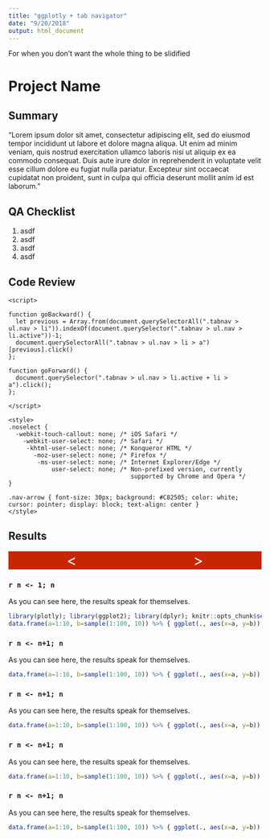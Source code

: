---
title: "ggplotly + tab navigator"
date: "9/20/2018"
output: html_document
---

<script>

function goBackward() {
  let previous = Array.from(document.querySelectorAll(".tabnav > ul.nav > li")).indexOf(document.querySelector(".tabnav > ul.nav > li.active"))-1;
  document.querySelectorAll(".tabnav > ul.nav > li > a")[previous].click()
};

function goForward() {
  document.querySelector(".tabnav > ul.nav > li.active + li > a").click();
};

</script>

<style>
.noselect {
  -webkit-touch-callout: none; /* iOS Safari */
    -webkit-user-select: none; /* Safari */
     -khtml-user-select: none; /* Konqueror HTML */
       -moz-user-select: none; /* Firefox */
        -ms-user-select: none; /* Internet Explorer/Edge */
            user-select: none; /* Non-prefixed version, currently
                                  supported by Chrome and Opera */
}

.nav-arrow { font-size: 30px; background: #C82505; color: white; cursor: pointer; display: block; text-align: center }
</style>

For when you don't want the whole thing to be slidified

# Project Name {.tabset}
## Summary
"Lorem ipsum dolor sit amet, consectetur adipiscing elit, sed do eiusmod tempor incididunt ut labore et dolore magna aliqua. Ut enim ad minim veniam, quis nostrud exercitation ullamco laboris nisi ut aliquip ex ea commodo consequat. Duis aute irure dolor in reprehenderit in voluptate velit esse cillum dolore eu fugiat nulla pariatur. Excepteur sint occaecat cupidatat non proident, sunt in culpa qui officia deserunt mollit anim id est laborum."

## QA Checklist 
1. asdf
2. asdf
3. asdf
4. asdf

## Code Review
```
<script>

function goBackward() {
  let previous = Array.from(document.querySelectorAll(".tabnav > ul.nav > li")).indexOf(document.querySelector(".tabnav > ul.nav > li.active"))-1;
  document.querySelectorAll(".tabnav > ul.nav > li > a")[previous].click()
};

function goForward() {
  document.querySelector(".tabnav > ul.nav > li.active + li > a").click();
};

</script>

<style>
.noselect {
  -webkit-touch-callout: none; /* iOS Safari */
    -webkit-user-select: none; /* Safari */
     -khtml-user-select: none; /* Konqueror HTML */
       -moz-user-select: none; /* Firefox */
        -ms-user-select: none; /* Internet Explorer/Edge */
            user-select: none; /* Non-prefixed version, currently
                                  supported by Chrome and Opera */
}

.nav-arrow { font-size: 30px; background: #C82505; color: white; cursor: pointer; display: block; text-align: center }
</style>
```

## Results {.tabset .tabnav}
<div style="width: 100% !important;">
<span class="nav-arrow noselect" style="float:left; width: 50%;" onclick="goBackward()"><</span>
<span class="nav-arrow noselect" onclick="goForward()">></span>
</div>

### `r n <- 1; n` 
As you can see here, the results speak for themselves. 
```{r setup, echo=FALSE, warning=FALSE, message=FALSE}
library(plotly); library(ggplot2); library(dplyr); knitr::opts_chunk$set(out.width = "100%")
data.frame(a=1:10, b=sample(1:100, 10)) %>% { ggplot(., aes(x=a, y=b)) + geom_point()} %>% ggplotly(.)
```

### `r n <- n+1; n`
As you can see here, the results speak for themselves. 
```{r echo=FALSE, warning=FALSE, message=FALSE}
data.frame(a=1:10, b=sample(1:100, 10)) %>% { ggplot(., aes(x=a, y=b)) + geom_point()} %>% ggplotly(.)
```

### `r n <- n+1; n`
As you can see here, the results speak for themselves. 
```{r echo=FALSE, warning=FALSE, message=FALSE}
data.frame(a=1:10, b=sample(1:100, 10)) %>% { ggplot(., aes(x=a, y=b)) + geom_point()} %>% ggplotly(.)
```

### `r n <- n+1; n`
As you can see here, the results speak for themselves. 
```{r echo=FALSE, warning=FALSE, message=FALSE}
data.frame(a=1:10, b=sample(1:100, 10)) %>% { ggplot(., aes(x=a, y=b)) + geom_point()} %>% ggplotly(.)
```

### `r n <- n+1; n`
As you can see here, the results speak for themselves. 
```{r echo=FALSE, warning=FALSE, message=FALSE}
data.frame(a=1:10, b=sample(1:100, 10)) %>% { ggplot(., aes(x=a, y=b)) + geom_point()} %>% ggplotly(.)
```